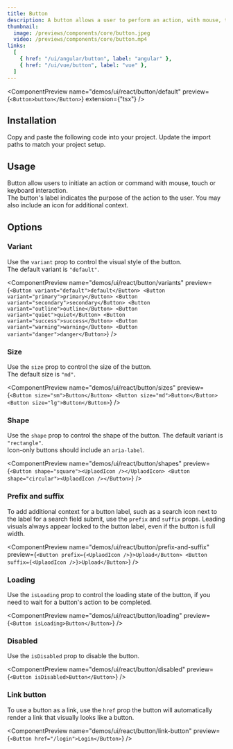 ```yaml
---
title: Button
description: A button allows a user to perform an action, with mouse, touch, and keyboard interactions.
thumbnail:
  image: /previews/components/core/button.jpeg
  video: /previews/components/core/button.mp4
links:
  [
    { href: "/ui/angular/button", label: "angular" },
    { href: "/ui/vue/button", label: "vue" },
  ]
---
```


<ComponentPreview
  name="demos/ui/react/button/default"
  preview={`<Button>button</Button>`}
  extension={"tsx"}
/>

## Installation

<Steps>
  <Step>Copy and paste the following code into your project.</Step>
  <ComponentSource
    name={["ui/react/button"]}
    extension={["tsx"]}
  />
  <Step>Update the import paths to match your project setup.</Step>
</Steps>

## Usage

Button allow users to initiate an action or command with mouse, touch or keyboard interaction.<br/>
The button's label indicates the purpose of the action to the user. You may also include an icon for additional context.

## Options

### Variant

Use the `variant` prop to control the visual style of the button.<br/>
The default variant is `"default"`.

<ComponentPreview
  name="demos/ui/react/button/variants"
  preview={`<Button variant="default">default</Button>
<Button variant="primary">primary</Button>
<Button variant="secondary">secondary</Button>
<Button variant="outline">outline</Button>
<Button variant="quiet">quiet</Button>
<Button variant="success">success</Button>
<Button variant="warning">warning</Button>
<Button variant="danger">danger</Button>`}
/>

### Size

Use the `size` prop to control the size of the button.<br/>
The default size is `"md"`.

<ComponentPreview
  name="demos/ui/react/button/sizes"
  preview={`<Button size="sm">Button</Button>
<Button size="md">Button</Button>
<Button size="lg">Button</Button>`}
/>

### Shape

Use the `shape` prop to control the shape of the button. The default variant is `"rectangle"`.<br/>
Icon-only buttons should include an `aria-label`.

<ComponentPreview
  name="demos/ui/react/button/shapes"
  preview={`<Button shape="square"><UplaodIcon /></UplaodIcon>
<Button shape="circular"><UplaodIcon /></Button>`}
/>

### Prefix and suffix

To add additional context for a button label, such as a search icon next to the label for a search field submit, use the `prefix` and `suffix` props. Leading visuals always appear locked to the button label, even if the button is full width.

<ComponentPreview
  name="demos/ui/react/button/prefix-and-suffix"
  preview={`<Button prefix={<UplaodIcon />}>Upload</Button>
<Button suffix={<UplaodIcon />}>Upload</Button>`}
/>

### Loading

Use the `isLoading` prop to control the loading state of the button, if you need to wait for a button's action to be completed.

<ComponentPreview
  name="demos/ui/react/button/loading"
  preview={`<Button isLoading>Button</Button>`}
/>

### Disabled

Use the `isDisabled` prop to disable the button.

<ComponentPreview
  name="demos/ui/react/button/disabled"
  preview={`<Button isDisabled>Button</Button>`}
/>

### Link button

To use a button as a link, use the `href` prop the button will automatically render a link that visually looks like a button.

<ComponentPreview
  name="demos/ui/react/button/link-button"
  preview={`<Button href="/login">Login</Button>`}
/>
